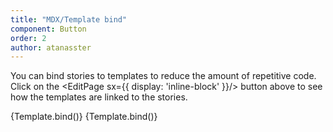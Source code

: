 ```yaml
---
title: "MDX/Template bind"
component: Button
order: 2
author: atanasster
---
```



You can bind stories to templates to reduce the amount of repetitive code. Click on the <EditPage sx={{ display: 'inline-block' }}/> button above to see how the templates are linked to the stories.

<Playground>
  <Story name='tom' controls={{
    children: 'tom',
  }}>
    {Template.bind()}
  </Story>
</Playground>

<Playground>
  <Story name='harry' controls={{
    children: 'harry',
  }}>
    {Template.bind()}
  </Story>
</Playground>